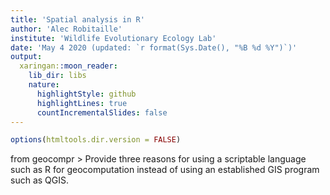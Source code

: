 ```yaml
---
title: 'Spatial analysis in R'
author: 'Alec Robitaille'
institute: 'Wildlife Evolutionary Ecology Lab'
date: 'May 4 2020 (updated: `r format(Sys.Date(), "%B %d %Y")`)'
output:
  xaringan::moon_reader:
    lib_dir: libs
    nature:
      highlightStyle: github
      highlightLines: true
      countIncrementalSlides: false
---
```


```r
options(htmltools.dir.version = FALSE)
```


from geocompr
> Provide three reasons for using a scriptable language such as R for geocomputation instead of using an established GIS program such as QGIS.
